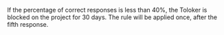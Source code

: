 <Image width="700px" withBackground imageId="715498eba1e2923fe4e2c98bb498888a" alt="" />

If the percentage of correct responses is less than 40%, the Toloker is blocked on the project for 30 days. The rule will be applied once, after the fifth response.
